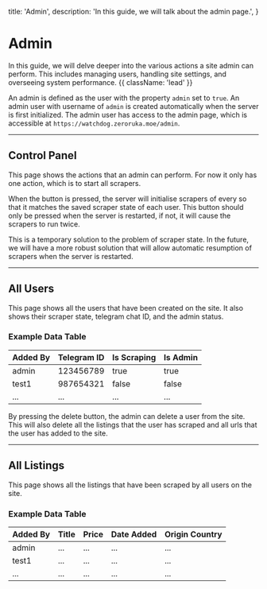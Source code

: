   title: 'Admin',
  description: 'In this guide, we will talk about the admin page.',
}

# Admin

In this guide, we will delve deeper into the various actions a site admin can perform. This includes managing users, handling site settings, and overseeing system performance. {{ className: 'lead' }}

An admin is defined as the user with the property `admin` set to `true`. An admin user with username of `admin` is created automatically when the server is first initialized. The admin user has access to the admin page, which is accessible at `https://watchdog.zeroruka.moe/admin`.

---

## Control Panel

This page shows the actions that an admin can perform. For now it only has one action, which is to start all scrapers.

When the button is pressed, the server will initialise scrapers of every so that it matches the saved scraper state of each user. This button should only be pressed when the server is restarted, if not, it will cause the scrapers to run twice.

<Note>
  This is a temporary solution to the problem of scraper state. In the future,
  we will have a more robust solution that will allow automatic resumption of
  scrapers when the server is restarted.
</Note>

---

## All Users

This page shows all the users that have been created on the site. It also shows their scraper state, telegram chat ID, and the admin status.

### Example Data Table

| Added By | Telegram ID | Is Scraping | Is Admin |
| -------- | ----------- | ----------- | -------- |
| admin    | 123456789   | true        | true     |
| test1    | 987654321   | false       | false    |
| ...      | ...         | ...         | ...      |

By pressing the delete button, the admin can delete a user from the site. This will also delete all the listings that the user has scraped and all urls that the user has added to the site.

---

## All Listings

This page shows all the listings that have been scraped by all users on the site.

### Example Data Table

| Added By | Title | Price | Date Added | Origin Country |
| -------- | ----- | ----- | ---------- | -------------- |
| admin    | ...   | ...   | ...        | ...            |
| test1    | ...   | ...   | ...        | ...            |
| ...      | ...   | ...   | ...        | ...            |
